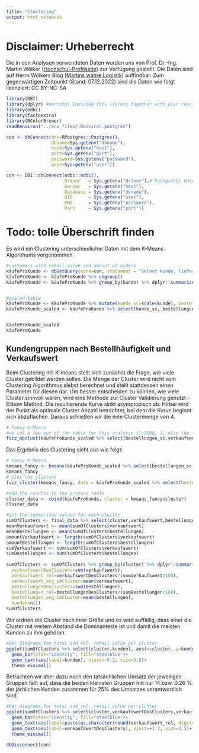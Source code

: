 ```yaml
---
title: "Clustering"
output: html_notebook
---
```


# Disclaimer: Urheberrecht
Die in den Analysen verwendeten Daten wurden uns von Prof. Dr.-Ing. Martin Wölker ([Hochschul-Profilseite](https://www.hs-kl.de/hochschule/profil/personenverzeichnis/detailanzeige-personen/person/martin-woelker)) zur Verfügung gestellt. Die Daten sind auf Herrn Wölkers Blog ([Martins wahre Logistik](https://martins-wahre-logistik.blogspot.com/2022/10/logistics-case-studies-der-lieferschein.html)) auffindbar. Zum gegenwärtigen Zeitpunkt (Stand: 07.12.2022) sind die Daten wie folgt lizenziert: CC BY-NC-SA



```r
library(DBI)
library(dplyr) #Warning! Included this library together with plyr results in the situation that summarize() is double defined. Need to be called by dplyr::summarize
library(odbc)
library(factoextra)
library(RColorBrewer)
readRenviron("../env_files/.Renviron.postgres")
```

```r
con <- dbConnect(drv=RPostgres::Postgres(),
                 dbname=Sys.getenv("dbname"),
                 host=Sys.getenv("host"),
                 port=Sys.getenv("port"),
                 password=Sys.getenv("password"),
                 user=Sys.getenv("user"))
```

```r
con <- DBI::dbConnect(odbc::odbc(),
                      Driver   = Sys.getenv("driver"),#"PostgreSQL Unicode",
                      Server   = Sys.getenv("host"),
                      Database = Sys.getenv("dbname"),
                      UID      = Sys.getenv("user"),
                      PWD      = Sys.getenv("password"),
                      Port     = Sys.getenv("port"))
```



# Todo: tolle Überschrift finden
Es wird ein Clustering unterschiedlicher Daten mit dem K-Means Algorithums vorgenommen.

```r
#customers with retail value and amount of orders
käufeProKunde <- dbGetQuery(conn=con, statement = "Select kunde, lieferschein, sum(vk_preis_num) as verkaufswert From verkaeufe Where DATE_PART('week',datum) !=1 OR DATE_PART('week',datum) !=53 Group By kunde,lieferschein")
käufeProKunde <- käufeProKunde %>% ungroup()
käufeProKunde <- käufeProKunde %>% group_by(kunde) %>% dplyr::summarize(bestellungen=n(), verkaufswert=sum(verkaufswert)) %>% arrange(desc(verkaufswert))


#scaled table
käufeProKunde <- käufeProKunde %>% mutate(kunde_sc=scale(kunde), bestellungen_sc=scale(bestellungen), verkaufswert_sc=scale(verkaufswert))
käufeProKunde_scaled <- käufeProKunde %>% select(kunde_sc, bestellungen_sc, verkaufswert_sc)


käufeProKunde_scaled
käufeProKunde
```

## Kundengruppen nach Bestellhäufigkeit und Verkaufswert

Beim Clustering mit K-means stellt sich zunächst die Frage, wie viele Cluster gebildet werden sollen. Die Menge der Cluster wird nicht vom Clustering Algorithmus slebst berechnet und stellt stattdessen einen Parameter für diesen dar. Um besser entscheiden zu können, wie viele Cluster sinnvoll wären, wird eine Methode zur Cluster Validierung genutzt - Ellbow Method.
Die resultierende Kurve sinkt asymptopisch ab. Hirbei wird der Punkt als optimale Cluster Anzahl betrachtet, bei dem die Kurve beginnt sich abzuflachen.
Daraus schließen wir die eine Clustermenge von 4.

```r
# Fancy K-Means
#we cut a few out of the table for this analysis [1:5000, ], else the function wont operate cause to a to big memory usage
fviz_nbclust(käufeProKunde_scaled %>% select(bestellungen_sc,verkaufswert_sc), kmeans, nstart=100, method = "wss")
```

Das Ergebnis des Clustering sieht aus wie folgt:

```r
# Fancy K-Means
kmeans_fancy <- kmeans(käufeProKunde_scaled %>% select(bestellungen_sc,verkaufswert_sc), 4, nstart = 100)
kmeans_fancy
# plot the clusters
fviz_cluster(kmeans_fancy, data = käufeProKunde_scaled %>% select(bestellungen_skaliert=bestellungen_sc,verkaufswert_skaliert=verkaufswert_sc), geom = c("point"),ellipse.type = "convex")
```


```r
#add the results to the primary table
cluster_data <- cbind(käufeProKunde, cluster = kmeans_fancy$cluster)
cluster_data
```


```r
#get the summarised values for each cluster
sumOfClusters <- final_data %>% select(cluster,verkaufswert,bestellungen)
meanVerkaufswert <- mean(sumOfClusters$verkaufswert)
meanBestellungen <- mean(sumOfClusters$bestellungen)
amountVerkaufswert <- length(sumOfClusters$verkaufswert)
amountBestellungen <- length(sumOfClusters$bestellungen)
sumVerkaufswert <- sum(sumOfClusters$verkaufswert)
sumBestellungen <- sum(sumOfClusters$bestellungen)
  
sumOfClusters <- sumOfClusters %>% group_by(cluster) %>% dplyr::summarize(
  verkaufswertDesClusters=sum(verkaufswert),
  verkaufswert_rel=verkaufswertDesClusters/(sumVerkaufswert/100),
  verkaufswert_avg_imCluster=mean(verkaufswert),
  bestellungenDesClusters=sum(bestellungen),
  bestellungen_rel=bestellungenDesClusters/(sumBestellungen/100),
  bestellungen_avg_imCluster=mean(bestellungen),
  kunden=n())
sumOfClusters
```

Wir ordnen die Cluster nach ihrer Größe und es wird auffällig, dass einer die Cluster mit weitem Abstand die Dominanteste ist und damit die meisten Kunden zu ihm gehören.

```r
#Bar diagramm for total and rel. retail value per cluster
ggplot(sumOfClusters %>% select(cluster,kunden), aes(x=cluster, y=kunden)) +
  geom_bar(stat="identity", fill="steelblue")+
  geom_text(aes(label=kunden), vjust=-0.3, size=3.5)+
  theme_minimal()
```

Betrachten wir aber dazu noch den tatsächlichen Umsatz der jeweiligen Gruppen fällt auf, dass die beiden kleinsten Gruppen mit nur 14 bzw. 0.26 % der järhlichen Kunden zusammen für 25% des Umsatzes verantwortlich sind.

```r
#Bar diagramm for total and rel. retail value per cluster
ggplot(sumOfClusters %>% select(cluster,verkaufswertDesClusters,verkaufswert_rel), aes(x=cluster, y=verkaufswertDesClusters)) +
  geom_bar(stat="identity", fill="steelblue")+
  geom_text(aes(label=paste(as.character(round(verkaufswert_rel, digits = 2)),"%")), vjust=+3, size=3.5)+
  geom_text(aes(label=verkaufswertDesClusters), vjust=+1.3, size=3.5)+
  theme_minimal()
```

```r
dbDisconnect(con)
```